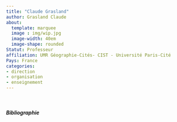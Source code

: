 ```yaml
---
title: "Claude Grasland"
author: Grasland Claude
about:
  template: marquee
  image : img/wip.jpg
  image-width: 40em
  image-shape: rounded
Statut: Professeur
affiliation: UMR Géographie-Cités- CIST - Université Paris-Cité
Pays: France
categories: 
- direction
- organisation
- enseignement
---
```


</br>

##### Bibliographie

::: {#refs}
:::
